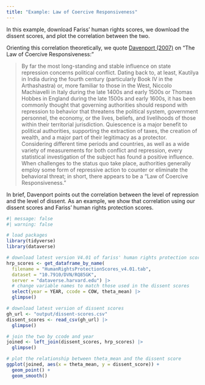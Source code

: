 ```yaml
---
title: "Example: Law of Coercive Responsiveness"
---
```


In this example, download Fariss' human rights scores, we download the dissent scores, and plot the correlation between the two.

Orienting this correlation theoretically, we quote [Davenport (2007)](https://doi.org/10.1146/annurev.polisci.10.101405.143216) on "The Law of Coercive Responsiveness:"

> By far the most long-standing and stable influence on state repression concerns political conflict. Dating back to, at least, Kautilya in India during the fourth century (particularly Book IV in the Arthashastra) or, more familiar to those in the West, Niccolo Machiavelli in Italy during the late 1400s and early 1500s or Thomas Hobbes in England during the late 1500s and early 1600s, it has been commonly thought that governing authorities should respond with repression to behavior that threatens the political system, government personnel, the economy, or the lives, beliefs, and livelihoods of those within their territorial jurisdiction. Quiescence is a major benefit to political authorities, supporting the extraction of taxes, the creation of wealth, and a major part of their legitimacy as a protector. Considering different time periods and countries, as well as a wide variety of measurements for both conflict and repression, every statistical investigation of the subject has found a positive influence. When challenges to the status quo take place, authorities generally employ some form of repressive action to counter or eliminate the behavioral threat; in short, there appears to be a "Law of Coercive Responsiveness."

In brief, Davenport points out the correlation between the level of repression and the level of dissent. As an example, we show that correlation using our dissent scores and Fariss' human rights protection scores.

```r
#| message: false
#| warning: false

# load packages
library(tidyverse)
library(dataverse)

# download latest version V4.01 of fariss' human rights protection scores
hrp_scores <- get_dataframe_by_name(
  filename = "HumanRightsProtectionScores_v4.01.tab",
  dataset = "10.7910/DVN/RQ85GK",
  server = "dataverse.harvard.edu") |>
  # change variable names to match those used in the dissent scores
  select(year = YEAR, ccode = COW, theta_mean) |>
  glimpse()

# download latest version of dissent scores
gh_url <- "output/dissent-scores.csv"
dissent_scores <- read_csv(gh_url) |>
  glimpse()

# join the two by ccode and year
joined <- left_join(dissent_scores, hrp_scores) |>
  glimpse()

# plot the relationship between theta_mean and the dissent score
ggplot(joined, aes(x = theta_mean, y = dissent_score)) + 
  geom_point() + 
  geom_smooth()
```
